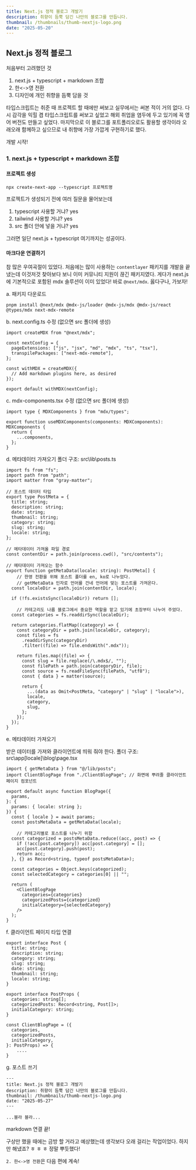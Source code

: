 ```yaml
---
title: Next.js 정적 블로그 개발기
description: 취향이 듬뿍 담긴 나만의 블로그를 만듭니다.
thumbnail: /thumbnails/thumb-nextjs-logo.png
date: "2025-05-20"
---
```


## Next.js 정적 블로그

처음부터 고려했던 것

1. next.js + typescript + markdown 조합
2. 한<->영 전환
3. 디자인에 개인 취향을 듬뿍 담을 것

타입스크립트는 취준 때 프로젝트 할 때에만 써보고 실무에서는 써본 적이 거의 없다. 다시 감각을 익힐 겸 타입스크립트를 써보고 싶었고 해외 취업을 염두에 두고 있기에 꼭 영어 버전도 만들고 싶었다. 마지막으로 이 블로그를 포트폴리오로도 활용할 생각이라 오래오래 함께하고 싶으므로 내 취향에 가장 가깝게 구현하기로 했다.

개발 시작!

### 1. next.js + typescript + markdown 조합

#### 프로젝트 생성

```
npx create-next-app --typescript 프로젝트명
```

프로젝트가 생성되기 전에 여러 질문을 물어보는데

1. typescript 사용할 거냐? yes
2. tailwind 사용할 거냐? yes
3. src 폴더 안에 넣을 거냐? yes

그러면 일단 next.js + typescript 여기까지는 성공이다.

#### 마크다운 연결하기

참 많은 우여곡절이 있었다. 처음에는 많이 사용하는 `contentlayer` 패키지를 개발을 끝냈는데 이것저것 찾아보다 보니 이미 커뮤니티 지원이 끊긴 패키지였다. 게다가 next.js에 기본적으로 포함된 mdx 솔루션이 이미 있었다! 바로 `@next/mdx`. 옳다구나, 가보자!

a. 패키지 다운로드

```
pnpm install @next/mdx @mdx-js/loader @mdx-js/mdx @mdx-js/react @types/mdx next-mdx-remote
```

b. next.config.ts 수정 (없으면 src 폴더에 생성)

```
import createMDX from "@next/mdx";

const nextConfig = {
  pageExtensions: ["js", "jsx", "md", "mdx", "ts", "tsx"],
  transpilePackages: ["next-mdx-remote"],
};

const withMDX = createMDX({
  // Add markdown plugins here, as desired
});

export default withMDX(nextConfig);
```

c. mdx-components.tsx 수정 (없으면 src 폴더에 생성)

```
import type { MDXComponents } from "mdx/types";

export function useMDXComponents(components: MDXComponents): MDXComponents {
  return {
    ...components,
  };
}
```

d. 메타데이터 가져오기
폴더 구조: src\lib\posts.ts

```
import fs from "fs";
import path from "path";
import matter from "gray-matter";

// 포스트 데이터 타입
export type PostMeta = {
  title: string;
  description: string;
  date: string;
  thumbnail: string;
  category: string;
  slug: string;
  locale: string;
};

// 메타데이터 가져올 파일 경로
const contentDir = path.join(process.cwd(), "src/contents");

// 메타데이터 가져오는 함수
export function getMetaData(locale: string): PostMeta[] {
    // 한영 전환을 위해 포스트 폴더를 en, ko로 나누었다.
    // getMetaData 인자로 언어를 건네 언어에 맞는 포스트를 가져온다.
  const localeDir = path.join(contentDir, locale);

  if (!fs.existsSync(localeDir)) return [];

    // 카테고리도 나름 블로그에서 중요한 역할을 맡고 있기에 초장부터 나누어 주었다.
  const categories = fs.readdirSync(localeDir);

  return categories.flatMap((category) => {
    const categoryDir = path.join(localeDir, category);
    const files = fs
      .readdirSync(categoryDir)
      .filter((file) => file.endsWith(".mdx"));

    return files.map((file) => {
      const slug = file.replace(/\.mdx$/, "");
      const filePath = path.join(categoryDir, file);
      const source = fs.readFileSync(filePath, "utf8");
      const { data } = matter(source);

      return {
        ...(data as Omit<PostMeta, "category" | "slug" | "locale">),
        locale,
        category,
        slug,
      };
    });
  });
}
```

e. 메타데이터 가져오기

받은 데이터를 가져와 클라이언트에 띄워 줘야 한다.
폴더 구조: src\app\[locale]\blog\page.tsx

```
import { getMetaData } from "@/lib/posts";
import ClientBlogPage from "./ClientBlogPage"; // 화면에 뿌려줄 클라이언트 페이지 컴포넌트

export default async function BlogPage({
  params,
}: {
  params: { locale: string };
}) {
  const { locale } = await params;
  const postsMetaData = getMetaData(locale);

    // 카테고리별로 포스트를 나누기 위함
  const categorized = postsMetaData.reduce((acc, post) => {
    if (!acc[post.category]) acc[post.category] = [];
    acc[post.category].push(post);
    return acc;
  }, {} as Record<string, typeof postsMetaData>);

  const categories = Object.keys(categorized);
  const selectedCategory = categories[0] || "";

  return (
    <ClientBlogPage
      categories={categories}
      categorizedPosts={categorized}
      initialCategory={selectedCategory}
    />
  );
}
```

f. 클라이언트 페이지 타입 연결

```
export interface Post {
  title: string;
  description: string;
  category: string;
  slug: string;
  date: string;
  thumbnail: string;
  locale: string;
}

export interface PostProps {
  categories: string[];
  categorizedPosts: Record<string, Post[]>;
  initialCategory: string;
}

const ClientBlogPage = ({
  categories,
  categorizedPosts,
  initialCategory,
}: PostProps) => {
    ....
}
```

g. 포스트 쓰기

```
---
title: Next.js 정적 블로그 개발기
description: 취향이 듬뿍 담긴 나만의 블로그를 만듭니다.
thumbnail: /thumbnails/thumb-nextjs-logo.png
date: "2025-05-27"
---

...블라 블라...
```

markdown 연결 끝!

구상만 했을 때에는 금방 할 거라고 예상했는데 생각보다 오래 걸리는 작업이었다. 하지만 해냈죠? ㅎ ㅎ ㅎ 정말 뿌듯했다!

`2. 한<->영 전환`은 다음 편에 계속!
